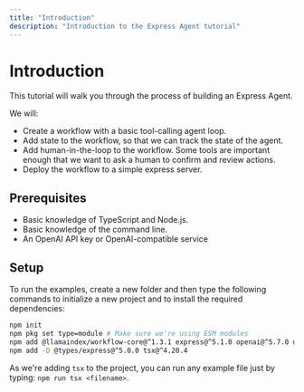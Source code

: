```yaml
---
title: "Introduction"
description: "Introduction to the Express Agent tutorial"
---
```


# Introduction

This tutorial will walk you through the process of building an Express Agent.

We will:

- Create a workflow with a basic tool-calling agent loop.
- Add state to the workflow, so that we can track the state of the agent.
- Add human-in-the-loop to the workflow. Some tools are important enough that we want to ask a human to confirm and review actions.
- Deploy the workflow to a simple express server.

## Prerequisites

- Basic knowledge of TypeScript and Node.js.
- Basic knowledge of the command line.
- An OpenAI API key or OpenAI-compatible service

## Setup

To run the examples, create a new folder and then type the following commands to initialize a new project and to install the required dependencies:

```bash
npm init
npm pkg set type=module # Make sure we're using ESM modules
npm add @llamaindex/workflow-core@^1.3.1 express@^5.1.0 openai@^5.7.0 uuid@^11.1.0
npm add -D @types/express@^5.0.0 tsx@^4.20.4
```

As we're adding `tsx` to the project, you can run any example file just by typing: `npm run tsx <filename>`.
